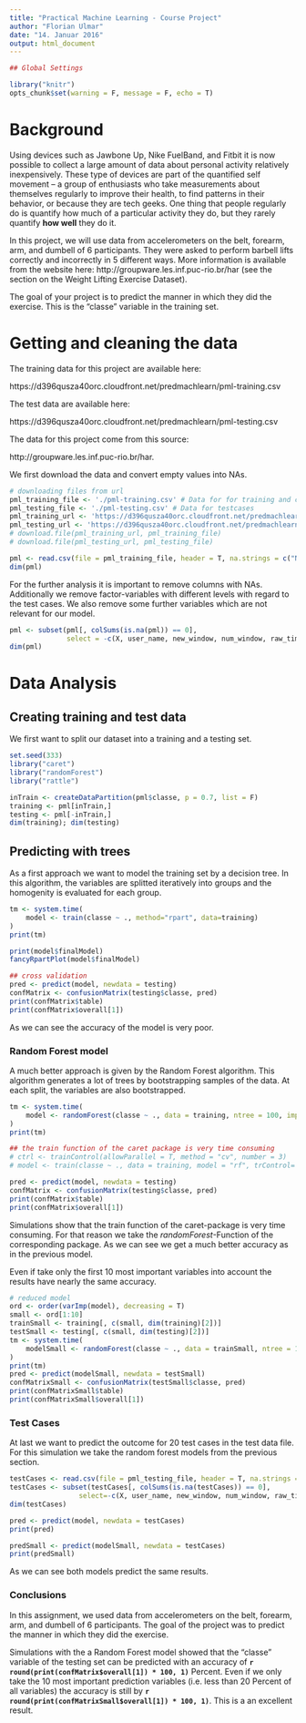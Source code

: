 ```yaml
---
title: "Practical Machine Learning - Course Project"
author: "Florian Ulmar"
date: "14. Januar 2016"
output: html_document
---
```


```r

## Global Settings

library("knitr")
opts_chunk$set(warning = F, message = F, echo = T)

```

# Background

Using devices such as Jawbone Up, Nike FuelBand, and Fitbit it is now possible to collect a large amount of data about personal activity relatively inexpensively. These type of devices are part of the quantified self movement – a group of enthusiasts who take measurements about themselves regularly to improve their health, to find patterns in their behavior, or because they are tech geeks. One thing that people regularly do is quantify how much of a particular activity they do, but they rarely quantify **how well** they do it.

In this project, we will use data from accelerometers on the belt, forearm, arm, and dumbell of 6 participants. They were asked to perform barbell lifts correctly and incorrectly in 5 different ways. More information is available from the website here: http://groupware.les.inf.puc-rio.br/har (see the section on the Weight Lifting Exercise Dataset).

The goal of your project is to predict the manner in which they did the exercise. This is the "classe" variable in the training set.

# Getting and cleaning the data

The training data for this project are available here:

https://d396qusza40orc.cloudfront.net/predmachlearn/pml-training.csv

The test data are available here:

https://d396qusza40orc.cloudfront.net/predmachlearn/pml-testing.csv

The data for this project come from this source: 

http://groupware.les.inf.puc-rio.br/har.

We first download the data and convert empty values into NAs.

```r

# downloading files from url
pml_training_file <- './pml-training.csv' # Data for for training and cross validation
pml_testing_file <- './pml-testing.csv' # Data for testcases
pml_training_url <- 'https://d396qusza40orc.cloudfront.net/predmachlearn/pml-training.csv'
pml_testing_url <- 'https://d396qusza40orc.cloudfront.net/predmachlearn/pml-testing.csv'
# download.file(pml_training_url, pml_training_file)
# download.file(pml_testing_url, pml_testing_file)

pml <- read.csv(file = pml_training_file, header = T, na.strings = c("NA", "" ,"#DIV/0!"))
dim(pml)

```

For the further analysis it is important to remove columns with NAs. Additionally we remove factor-variables with different levels with regard to the test cases. We also remove some further variables which are not relevant for our model.

```r
pml <- subset(pml[, colSums(is.na(pml)) == 0],
              select = -c(X, user_name, new_window, num_window, raw_timestamp_part_1, raw_timestamp_part_2, cvtd_timestamp))
dim(pml)
```

# Data Analysis

## Creating training and test data

We first want to split our dataset into a training and a testing set.

```r

set.seed(333)
library("caret")
library("randomForest")
library("rattle")

inTrain <- createDataPartition(pml$classe, p = 0.7, list = F)
training <- pml[inTrain,]
testing <- pml[-inTrain,]
dim(training); dim(testing)

```

## Predicting with trees

As a first approach we want to model the training set by a decision tree. In this algorithm, the variables are splitted iteratively into groups and the homogenity is evaluated for each group.

```r
tm <- system.time(
    model <- train(classe ~ ., method="rpart", data=training)
)
print(tm)

print(model$finalModel)
fancyRpartPlot(model$finalModel)

## cross validation
pred <- predict(model, newdata = testing)
confMatrix <- confusionMatrix(testing$classe, pred)
print(confMatrix$table)
print(confMatrix$overall[1])
```

As we can see the accuracy of the model is very poor.

### Random Forest model

A much better approach is given by the Random Forest algorithm. This algorithm generates a lot of trees by bootstrapping samples of the data. At each split, the variables are also bootstrapped.

```r

tm <- system.time(
    model <- randomForest(classe ~ ., data = training, ntree = 100, importance = FALSE)
)
print(tm)

## the train function of the caret package is very time consuming
# ctrl <- trainControl(allowParallel = T, method = "cv", number = 3)
# model <- train(classe ~ ., data = training, model = "rf", trControl= ctrl)

pred <- predict(model, newdata = testing)
confMatrix <- confusionMatrix(testing$classe, pred)
print(confMatrix$table)
print(confMatrix$overall[1])
```

Simulations show that the train function of the caret-package is very time consuming. For that reason we take the *randomForest*-Function of the corresponding package. As we can see we get a much better accuracy as in the previous model.

Even if take only the first 10 most important variables into account the results have nearly the same accuracy.

```r
# reduced model
ord <- order(varImp(model), decreasing = T)
small <- ord[1:10]
trainSmall <- training[, c(small, dim(training)[2])]
testSmall <- testing[, c(small, dim(testing)[2])]
tm <- system.time(
    modelSmall <- randomForest(classe ~ ., data = trainSmall, ntree = 100, importance = FALSE)
)
print(tm)
pred <- predict(modelSmall, newdata = testSmall)
confMatrixSmall <- confusionMatrix(testSmall$classe, pred)
print(confMatrixSmall$table)
print(confMatrixSmall$overall[1])
```

### Test Cases

At last we want to predict the outcome for 20 test cases in the test data file. For this simulation we take the random forest models from the previous section.

```r
testCases <- read.csv(file = pml_testing_file, header = T, na.strings = c("NA", "" ,"#DIV/0!"))
testCases <- subset(testCases[, colSums(is.na(testCases)) == 0], 
                 select=-c(X, user_name, new_window, num_window, raw_timestamp_part_1, raw_timestamp_part_2, cvtd_timestamp))
dim(testCases)

pred <- predict(model, newdata = testCases)
print(pred)

predSmall <- predict(modelSmall, newdata = testCases)
print(predSmall)

```

As we can see both models predict the same results.

### Conclusions

In this assignment, we used data from accelerometers on the belt, forearm, arm, and dumbell of 6 participants. The goal of the project was to predict the manner in which they did the exercise.

Simulations with the a Random Forest model showed that the "classe" variable of the testing set can be predicted with an accuracy of  **`r round(print(confMatrix$overall[1]) * 100, 1)`** Percent. Even if we only take the 10 most important prediction variables (i.e. less than 20 Percent of all variables) the accuracy is still by **`r round(print(confMatrixSmall$overall[1]) * 100, 1)`**. This is a an excellent result.


